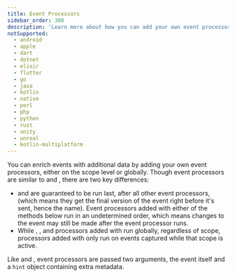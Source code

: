 ```yaml
---
title: Event Processors
sidebar_order: 300
description: 'Learn more about how you can add your own event processors globally or to the current scope.'
notSupported:
  - android
  - apple
  - dart
  - dotnet
  - elixir
  - flutter
  - go
  - java
  - kotlin
  - native
  - perl
  - php
  - python
  - rust
  - unity
  - unreal
  - kotlin-multiplatform
---
```


You can enrich events with additional data by adding your own event processors, either on the scope level or globally. Though event processors are similar to <PlatformIdentifier name="before-send" /> and <PlatformIdentifier name="before-send-transaction" />, there are two key differences:

- <PlatformIdentifier name="before-send" /> and <PlatformIdentifier name="before-send-transaction" /> are guaranteed to be run last, after all other event processors, (which means they get the final version of the event right before it's sent, hence the name). Event processors added with either of the methods below run in an undetermined order, which means changes to the event may still be made after the event processor runs.
- While <PlatformIdentifier name="before-send" />, <PlatformIdentifier name="before-send-transaction" />, and processors added with <PlatformIdentifier name="Sentry.add-global-event-processor" /> run globally, regardless of scope, processors added with <PlatformIdentifier name="scope.add-event-processor" /> only run on events captured while that scope is active.

Like <PlatformIdentifier name="before-send" /> and <PlatformIdentifier name="before-send-transaction" />, event processors are passed two arguments, the event itself and <PlatformLink to="/configuration/filtering/#using-hints">a `hint` object</PlatformLink> containing extra metadata.

<PlatformContent includePath="enriching-events/event-processors" />
